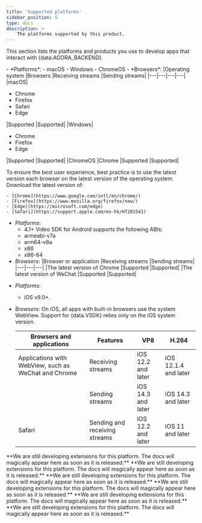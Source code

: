 ```yaml
---
title: 'Supported platforms'
sidebar_position: 5
type: docs
description: >
    The platforms supported by this product.
---
```




This section lists the platforms and products you use to develop apps that interact with {data.AGORA_BACKEND}.


<PlatformWrapper platform="web">
- *Platforms*:
    - macOS
    - Windows
    - ChromeOS
- *Browsers*:
    |Operating system |Browsers |Receiving streams |Sending streams|
    |---|---|---|---|
    |macOS|<ul><li>Chrome</li><li>Firefox</li><li>Safari</li><li>Edge</li></ul>|Supported |Supported|
    |Windows|<ul><li>Chrome</li><li>Firefox</li><li>Edge</li></ul>|Supported |Supported|
    |ChromeOS |Chrome |Supported |Supported|


To ensure the best user experience, best practice is to use the latest version each browser on the latest version of the operating system. Download the latest version of:

    - [Chrome](https://www.google.com/intl/en/chrome/)
    - [Firefox](https://www.mozilla.org/firefox/new/)
    - [Edge](https://microsoft.com/edge)
    - [Safari](https://support.apple.com/en-hk/HT201541)


</PlatformWrapper>

<PlatformWrapper platform="android">

- *Platforms*:
    - 4.1+ Video SDK for Android supports the following ABIs:
    - armeabi-v7a
    - arm64-v8a
    - x86
    - x86-64
- *Browsers*:
    |Browser or application |Receiving streams |Sending streams|
    |---|---|---|
    |The latest version of Chrome |Supported |Supported|
    |The latest version of WeChat |Supported |Supported|

</PlatformWrapper>

<PlatformWrapper platform="ios">

- *Platforms*:
    - iOS v9.0+.
- *Browsers*:
    On iOS, all apps with built-in browsers use the system WebView. Support for {data.VSDK} relies only on the iOS system version.

    |Browsers and applications |Features |VP8 |H.264
    |---|---|---|---|
    |Applications with WebView, such as WeChat and Chrome |Receiving streams |iOS 12.2 and later |iOS 12.1.4 and later|
    | |Sending streams |iOS 14.3 and later |iOS 14.3 and later|
    |Safari |Sending and receiving streams |iOS 12.2 and later |iOS 11 and later|

</PlatformWrapper>

<PlatformWrapper platform="macos">
    **We are still developing extensions for this platform. The docs will magically appear here as soon as it is released.**
</PlatformWrapper>
<PlatformWrapper platform="unity">
    **We are still developing extensions for this platform. The docs will magically appear here as soon as it is released.**
</PlatformWrapper>
<PlatformWrapper platform="flutter">
    **We are still developing extensions for this platform. The docs will magically appear here as soon as it is released.**
</PlatformWrapper>
<PlatformWrapper platform="react-native">
    **We are still developing extensions for this platform. The docs will magically appear here as soon as it is released.**
</PlatformWrapper>
<PlatformWrapper platform="electron">
    **We are still developing extensions for this platform. The docs will magically appear here as soon as it is released.**
</PlatformWrapper>
<PlatformWrapper platform="windows">
    **We are still developing extensions for this platform. The docs will magically appear here as soon as it is released.**
</PlatformWrapper>